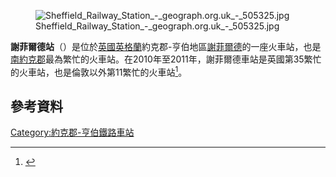 [[File:Sheffield_Railway_Station_-_geograph.org.uk_-_505325.jpg|thumb]]

'''謝菲爾德站'''（{{lang-en|Sheffield station}}）是位於[[英國|英國]][[英格蘭|英格蘭]]約克郡-亨伯地區[[謝菲爾德|謝菲爾德]]的一座火車站，也是[[南約克郡|南約克郡]]最為繁忙的火車站。在2010年至2011年，謝菲爾德車站是英國第35繁忙的火車站，也是倫敦以外第11繁忙的火車站<ref>{{Cite web |url=http://www.rail-reg.gov.uk/server/show/nav.1529 |title=存档副本 |accessdate=2015-01-10 |archive-date=2007-07-05 |archive-url=https://web.archive.org/web/20070705115621/http://www.rail-reg.gov.uk/server/show/nav.1529 |dead-url=no }}</ref>。

==參考資料==
{{Reflist}}
{{Commonscat|Sheffield station|謝菲爾德站}}
{{英國主要鐵路車站}}
[[Category:約克郡-亨伯鐵路車站|Category:約克郡-亨伯鐵路車站]]